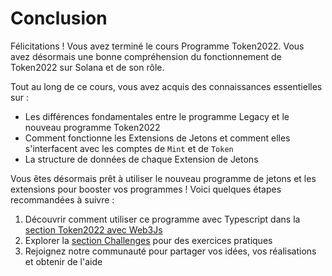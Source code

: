 
# Conclusion

Félicitations ! Vous avez terminé le cours Programme Token2022. Vous avez désormais une bonne compréhension du fonctionnement de Token2022 sur Solana et de son rôle.

<ArticleSection name="Ce que vous avez appris" id="what-you-learned" level="h2" />

Tout au long de ce cours, vous avez acquis des connaissances essentielles sur :
- Les différences fondamentales entre le programme Legacy et le nouveau programme Token2022
- Comment fonctionne les Extensions de Jetons et comment elles s'interfacent avec les comptes de `Mint` et de `Token`
- La structure de données de chaque Extension de Jetons

<ArticleSection name="Prochaines étapes" id="next-steps" level="h2" />

Vous êtes désormais prêt à utiliser le nouveau programme de jetons et les extensions pour booster vos programmes ! Voici quelques étapes recommandées à suivre :

1. Découvrir comment utiliser ce programme avec Typescript dans la [section Token2022 avec Web3Js](/en/courses/token-2022-with-web3js)
2. Explorer la [section Challenges](/en/challenges) pour des exercices pratiques
3. Rejoignez notre communauté pour partager vos idées, vos réalisations et obtenir de l'aide
